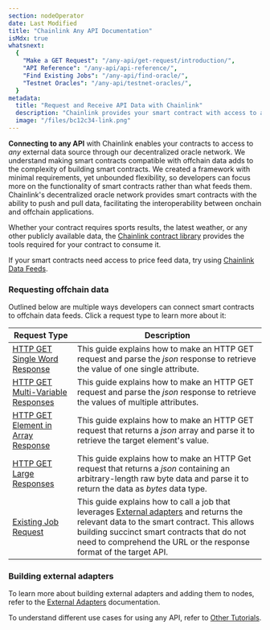 ```yaml
---
section: nodeOperator
date: Last Modified
title: "Chainlink Any API Documentation"
isMdx: true
whatsnext:
  {
    "Make a GET Request": "/any-api/get-request/introduction/",
    "API Reference": "/any-api/api-reference/",
    "Find Existing Jobs": "/any-api/find-oracle/",
    "Testnet Oracles": "/any-api/testnet-oracles/",
  }
metadata:
  title: "Request and Receive API Data with Chainlink"
  description: "Chainlink provides your smart contract with access to any external API. Learn how to integration any API into your smart contract."
  image: "/files/bc12c34-link.png"
---
```



<AnyApiCallout callout="usefunctions" />

**Connecting to any API** with Chainlink enables your contracts to access to _any_ external data source through our decentralized oracle network. We understand making smart contracts compatible with offchain data adds to the complexity of building smart contracts. We created a framework with minimal requirements, yet unbounded flexibility, so developers can focus more on the functionality of smart contracts rather than what feeds them. Chainlink's decentralized oracle network provides smart contracts with the ability to push and pull data, facilitating the interoperability between onchain and offchain applications.

Whether your contract requires sports results, the latest weather, or any other publicly available data, the [Chainlink contract library](https://github.com/smartcontractkit/chainlink/tree/master/contracts) provides the tools required for your contract to consume it.

<AnyApiCallout callout="prerequisites" />

<Aside type="note" title="Note on Price Feed Data">

If your smart contracts need access to price feed data, try using [Chainlink Data Feeds](/data-feeds).

</Aside>

### Requesting offchain data

Outlined below are multiple ways developers can connect smart contracts to offchain data feeds. Click a request type to learn more about it:

| Request Type                                                                                | Description                                                                                                                                                                                                                                                                                                        |
| ------------------------------------------------------------------------------------------- | ------------------------------------------------------------------------------------------------------------------------------------------------------------------------------------------------------------------------------------------------------------------------------------------------------------------ |
| [HTTP GET Single Word Response](/any-api/get-request/examples/single-word-response)         | This guide explains how to make an HTTP GET request and parse the _json_ response to retrieve the value of one single attribute.                                                                                                                                                                                   |
| [HTTP GET Multi-Variable Responses](/any-api/get-request/examples/multi-variable-responses) | This guide explains how to make an HTTP GET request and parse the _json_ response to retrieve the values of multiple attributes.                                                                                                                                                                                   |
| [HTTP GET Element in Array Response](/any-api/get-request/examples/array-response)          | This guide explains how to make an HTTP GET request that returns a _json_ array and parse it to retrieve the target element's value.                                                                                                                                                                               |
| [HTTP GET Large Responses](/any-api/get-request/examples/large-responses)                   | This guide explains how to make an HTTP Get request that returns a _json_ containing an arbitrary-length raw byte data and parse it to return the data as _bytes_ data type.                                                                                                                                       |
| [Existing Job Request](/any-api/get-request/examples/existing-job-request)                  | This guide explains how to call a job that leverages [External adapters](/chainlink-nodes/external-adapters/external-adapters) and returns the relevant data to the smart contract. This allows building succinct smart contracts that do not need to comprehend the URL or the response format of the target API. |

### Building external adapters

To learn more about building external adapters and adding them to nodes, refer to the [External Adapters](/chainlink-nodes/external-adapters/external-adapters) documentation.

To understand different use cases for using any API, refer to [Other Tutorials](/getting-started/other-tutorials).
